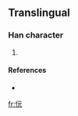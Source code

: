 ==Translingual==

===Han character===
{{Han char|rn=9|rad=人|as=04|sn=6|four=|canj=人一一山 (OMMU)}}

# {{defn|Han}}

====References====
* {{Han ref|kx=0096.121|dkj=|dj=|hdz=|uh=343E|ud=13374|bh=|bd=}}

[[fr:㐾]]